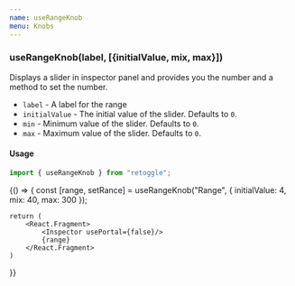 ```yaml
---
name: useRangeKnob
menu: Knobs
---
```


### useRangeKnob(label, [{initialValue, mix, max}])

Displays a slider in inspector panel and provides you the number and a method to set the number.

- `label` - A label for the range
- `initialValue` - The initial value of the slider. Defaults to `0`.
- `min` - Minimum value of the slider. Defaults to `0`.
- `max` - Maximum value of the slider. Defaults to `0`.


#### Usage
```javascript
import { useRangeKnob } from "retoggle";
```
<Playground>
{() => {
    const [range, setRance] = useRangeKnob("Range", {
        initialValue: 4,
        mix: 40,
        max: 300
    });

    return (
        <React.Fragment>
            <Inspector usePortal={false}/>
            {range}
        </React.Fragment>
    )
  }}
</Playground>
